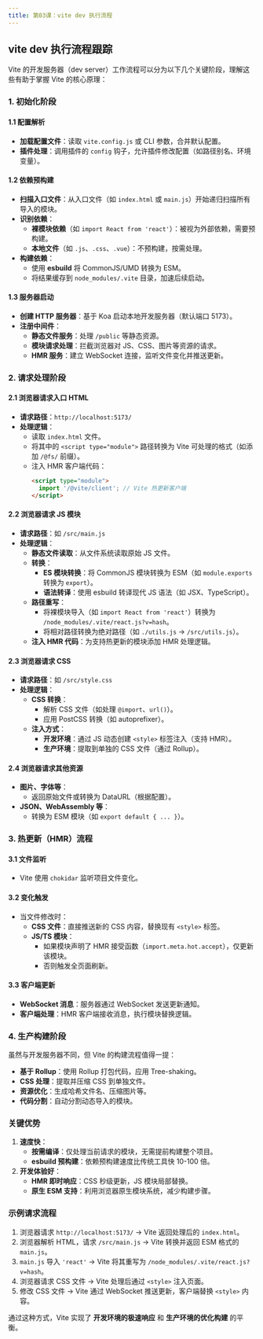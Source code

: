 ```yaml
---
title: 第03课：vite dev 执行流程
---
```

## vite dev 执行流程跟踪
<Mermaid
chart="
flowchart LR
    A[package.json中scripts中 vite dev] --> B[node_modules/.bin/vite]
    B --> C[packages/vite/bin/vite.js]
    C --> D[packages/vite/src/node/cli.ts]
    D --> E[创建服务器，使用connect包]"
/>


Vite 的开发服务器（dev server）工作流程可以分为以下几个关键阶段，理解这些有助于掌握 Vite 的核心原理：


### **1. 初始化阶段**
#### **1.1 配置解析**
- **加载配置文件**：读取 `vite.config.js` 或 CLI 参数，合并默认配置。
- **插件处理**：调用插件的 `config` 钩子，允许插件修改配置（如路径别名、环境变量）。

#### **1.2 依赖预构建**
- **扫描入口文件**：从入口文件（如 `index.html` 或 `main.js`）开始递归扫描所有导入的模块。
- **识别依赖**：
  - **裸模块依赖**（如 `import React from 'react'`）：被视为外部依赖，需要预构建。
  - **本地文件**（如 `.js`、`.css`、`.vue`）：不预构建，按需处理。
- **构建依赖**：
  - 使用 **esbuild** 将 CommonJS/UMD 转换为 ESM。
  - 将结果缓存到 `node_modules/.vite` 目录，加速后续启动。

#### **1.3 服务器启动**
- **创建 HTTP 服务器**：基于 Koa 启动本地开发服务器（默认端口 5173）。
- **注册中间件**：
  - **静态文件服务**：处理 `/public` 等静态资源。
  - **模块请求处理**：拦截浏览器对 JS、CSS、图片等资源的请求。
  - **HMR 服务**：建立 WebSocket 连接，监听文件变化并推送更新。


### **2. 请求处理阶段**
#### **2.1 浏览器请求入口 HTML**
- **请求路径**：`http://localhost:5173/`
- **处理逻辑**：
  - 读取 `index.html` 文件。
  - 将其中的 `<script type="module">` 路径转换为 Vite 可处理的格式（如添加 `/@fs/` 前缀）。
  - 注入 HMR 客户端代码：
    ```html
    <script type="module">
      import '/@vite/client'; // Vite 热更新客户端
    </script>
    ```

#### **2.2 浏览器请求 JS 模块**
- **请求路径**：如 `/src/main.js`
- **处理逻辑**：
  - **静态文件读取**：从文件系统读取原始 JS 文件。
  - **转换**：
    - **ES 模块转换**：将 CommonJS 模块转换为 ESM（如 `module.exports` 转换为 `export`）。
    - **语法转译**：使用 esbuild 转译现代 JS 语法（如 JSX、TypeScript）。
  - **路径重写**：
    - 将裸模块导入（如 `import React from 'react'`）转换为 `/node_modules/.vite/react.js?v=hash`。
    - 将相对路径转换为绝对路径（如 `./utils.js` → `/src/utils.js`）。
  - **注入 HMR 代码**：为支持热更新的模块添加 HMR 处理逻辑。

#### **2.3 浏览器请求 CSS**
- **请求路径**：如 `/src/style.css`
- **处理逻辑**：
  - **CSS 转换**：
    - 解析 CSS 文件（如处理 `@import`、`url()`）。
    - 应用 PostCSS 转换（如 autoprefixer）。
  - **注入方式**：
    - **开发环境**：通过 JS 动态创建 `<style>` 标签注入（支持 HMR）。
    - **生产环境**：提取到单独的 CSS 文件（通过 Rollup）。

#### **2.4 浏览器请求其他资源**
- **图片、字体等**：
  - 返回原始文件或转换为 DataURL（根据配置）。
- **JSON、WebAssembly 等**：
  - 转换为 ESM 模块（如 `export default { ... }`）。


### **3. 热更新（HMR）流程**
#### **3.1 文件监听**
- Vite 使用 `chokidar` 监听项目文件变化。

#### **3.2 变化触发**
- 当文件修改时：
  - **CSS 文件**：直接推送新的 CSS 内容，替换现有 `<style>` 标签。
  - **JS/TS 模块**：
    - 如果模块声明了 HMR 接受函数（`import.meta.hot.accept`），仅更新该模块。
    - 否则触发全页面刷新。

#### **3.3 客户端更新**
- **WebSocket 消息**：服务器通过 WebSocket 发送更新通知。
- **客户端处理**：HMR 客户端接收消息，执行模块替换逻辑。


### **4. 生产构建阶段**
虽然与开发服务器不同，但 Vite 的构建流程值得一提：
- **基于 Rollup**：使用 Rollup 打包代码，应用 Tree-shaking。
- **CSS 处理**：提取并压缩 CSS 到单独文件。
- **资源优化**：生成哈希文件名、压缩图片等。
- **代码分割**：自动分割动态导入的模块。


### **关键优势**
1. **速度快**：
   - **按需编译**：仅处理当前请求的模块，无需提前构建整个项目。
   - **esbuild 预构建**：依赖预构建速度比传统工具快 10-100 倍。
2. **开发体验好**：
   - **HMR 即时响应**：CSS 秒级更新，JS 模块局部替换。
   - **原生 ESM 支持**：利用浏览器原生模块系统，减少构建步骤。


### **示例请求流程**
1. 浏览器请求 `http://localhost:5173/` → Vite 返回处理后的 `index.html`。
2. 浏览器解析 HTML，请求 `/src/main.js` → Vite 转换并返回 ESM 格式的 `main.js`。
3. `main.js` 导入 `'react'` → Vite 将其重写为 `/node_modules/.vite/react.js?v=hash`。
4. 浏览器请求 CSS 文件 → Vite 处理后通过 `<style>` 注入页面。
5. 修改 CSS 文件 → Vite 通过 WebSocket 推送更新，客户端替换 `<style>` 内容。


通过这种方式，Vite 实现了 **开发环境的极速响应** 和 **生产环境的优化构建** 的平衡。